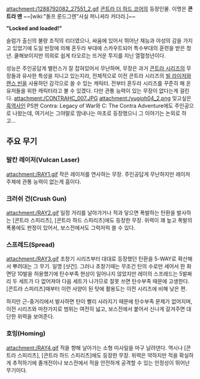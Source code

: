 attachment:/1288792082_27551_2.gif
[[콘트라 더 하드 코어]]의 등장인물. 이명은 '''콘트라 맨''' ~~[wiki:"돌프 룬드그렌"사실 퍼니셔라 카더라.]~~

'''"Locked and loaded!"'''

슬럼가 출신의 불량 조직의 리더였으나, 싸움에 있어서 뛰어난 재능과 야성의 감을 가지고 있었기에 도일 반장에 의해 혼두라 부대에 스카우트되어 특수부대의 훈련을 받은 청년. 쿨해보이지만 의외로 쉽게 타오르는 뜨거운 투지를 지닌 열혈청년이다.

성능은 주인공답게 밸런스가 잘 잡혀있어서 무난하며, 무장은 과거 [[콘트라 시리즈]]의 무장들과 유사한 특성을 지니고 있는지라, 전체적으로 이전 콘트라 시리즈의 [[빌 라이저]]와 [[랜스 빈]]을 사용하던 감각으로 쓸 수 있는 캐릭터. 전부터 혼두라 시리즈를 꾸준히 해 온 유저들을 위한 캐릭터라고 볼 수 있겠다. 다만 관통 능력이 있는 무장이 없다는게 걸린다.
attachment:/CONTRAHC_007.JPG attachment:/yugioh04_2.png
잊고싶은 [[흑역사]]인 PS판 Contra: Legacy of War와 C: The Contra Adventure에도 주인공으로 나왔는데, 여기서는 그야말로 땀내나는 마초로 등장했으니 그 이야기는 논외로 하고...

== 주요 무기 ==
=== 발칸 레이저(Vulcan Laser) ===
attachment:/RAY1.gif
작은 레이저를 연사하는 무장. 주인공답게 무난하지만 레이저 주제에 관통 능력이 없는게 흠이다.

=== 크러쉬 건(Crush Gun) ===
attachment:/RAY2.gif
일정 거리를 날아가거나 적과 닿으면 폭발하는 탄환을 발사하는 [콘트라 스피리츠], [콘트라 하드 스피리츠]에도 등장한 무장. 위력이 꽤 높고 폭발의 폭풍에도 판정이 있어서, 보스전에서도 그럭저럭 쓸 수 있다.

=== 스프레드(Spread) ===
attachment:/RAY3.gif
초창기 시리즈부터 대대로 등장했던 탄환을 5-WAY로 확산해서 뿌려대는 그 무기. 일명 [샷건]. 그러나 초창기때는 무조건 탄의 수로만 세어서 한 화면당 10발을 허용했기에 탄수부족 현상이 일어나지 않았지만 레이의 스프레드는 5발짜리 두 세트가 다 없어져야 다음 세트가 나가므로 잘못 쓰면 탄수부족 때문에 고생한다. [콘트라 스피리츠]때부터 이런 사양이 된 탓에 활용도는 이전 시리즈에 비해 낮은 편.

하지만 근-중거리에서 발사하면 탄이 빨리 사라지기 때문에 탄수부족 문제가 없어지며, 이전 시리즈와 마찬가지로 범위는 여전히 넓고, 보스전에서 붙어서 신나게 갈겨주면 대단한 위력을 보여준다.

=== 호밍(Homing) ===
attachment:/RAY4.gif
적을 향해 날아가는 소형 미사일을 마구 날려댄다. 역시나 [콘트라 스피리츠], [콘트라 하드 스피리츠]에도 등장한 무장. 위력은 약하지만 적을 확실하게 추적하기에 졸개전이나 보스전에서 적을 안전하게 공격할 수 있는 안정성이 뛰어난 무기이다.
